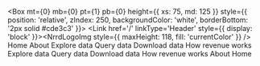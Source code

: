 <Box
  mt={0}
  mb={0}
  pt={1}
  pb={0}
  height={{ xs: 75, md: 125 }}
  style={{ position: 'relative', zIndex: 250, backgroundColor: 'white', borderBottom: '2px solid #cde3c3' }}>
  <Container maxWidth="lg">
    <Grid container>
      <Grid item xs={8} sm={4}>
        <Link href='/' linkType='Header' style={{ display: 'block' }}><NrrdLogoImg style={{ maxHeight: 118, fill: 'currentColor' }} /></Link>
      </Grid>
      <Hidden smDown>
        <Grid item sm={8}>
          <Grid container justify='flex-end'>
            <Box mt={1} mb={3.5}>
              <Link href='/' linkType='Header'>Home</Link>
              <Link href='/about' linkType='Header'>About</Link>
              <SearchSite />
            </Box>
          </Grid>
          <Grid container justify='flex-end'>
            <Link href='/explore' linkType='Header'>Explore data</Link>
            <Link href='/query-data' linkType='Header'>Query data</Link>
            <Link href='/downloads' linkType='Header'>Download data</Link>
            <Link href='/how-revenue-works' linkType='Header'>How revenue works</Link>
          </Grid>
        </Grid>
      </Hidden>
      <Hidden mdUp>
        <Grid item xs={4} sm={8}>
          <Grid container justify='flex-end'>
            <MobileMenu>
              <SearchSite isMobile={true} />
              <Link href='/explore' linkType='Header'>Explore data</Link>
              <Link href='/query-data' linkType='Header'>Query data</Link>
              <Link href='/downloads' linkType='Header'>Download data</Link>
              <Link href='/how-revenue-works' linkType='Header'>How revenue works</Link>
              <Link href='/about' linkType='Header'>About</Link>
              <Link href='/' linkType='Header'>Home</Link>
            </MobileMenu>
          </Grid>
        </Grid>
      </Hidden>
    </Grid>
  </Container>
</Box>
